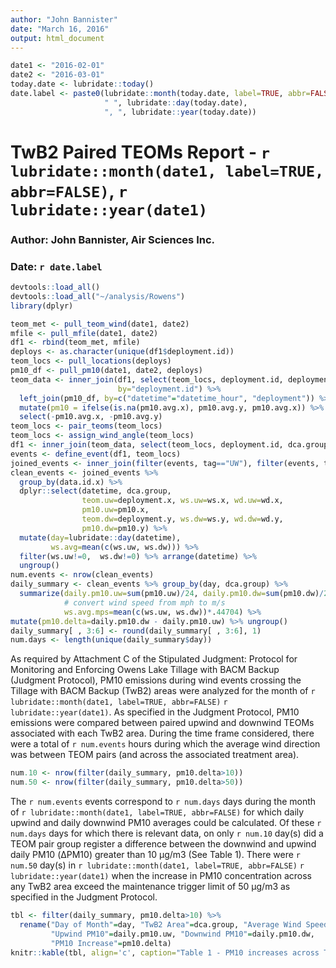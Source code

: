 ```yaml
---
author: "John Bannister"
date: "March 16, 2016"
output: html_document
---
```

```r
date1 <- "2016-02-01"
date2 <- "2016-03-01"
today.date <- lubridate::today()
date.label <- paste0(lubridate::month(today.date, label=TRUE, abbr=FALSE),
                     " ", lubridate::day(today.date),
                     ", ", lubridate::year(today.date))
```
# **TwB2 Paired TEOMs Report - `r lubridate::month(date1, label=TRUE, abbr=FALSE)`, `r lubridate::year(date1)`**
### Author: John Bannister, Air Sciences Inc.
### Date: `r date.label` 
```r
devtools::load_all()
devtools::load_all("~/analysis/Rowens")
library(dplyr)
```
```r
teom_met <- pull_teom_wind(date1, date2)
mfile <- pull_mfile(date1, date2)
df1 <- rbind(teom_met, mfile)
deploys <- as.character(unique(df1$deployment.id))
teom_locs <- pull_locations(deploys)
pm10_df <- pull_pm10(date1, date2, deploys)
teom_data <- inner_join(df1, select(teom_locs, deployment.id, deployment),
                        by="deployment.id") %>%
  left_join(pm10_df, by=c("datetime"="datetime_hour", "deployment")) %>%
  mutate(pm10 = ifelse(is.na(pm10.avg.x), pm10.avg.y, pm10.avg.x)) %>%
  select(-pm10.avg.x, -pm10.avg.y) 
teom_locs <- pair_teoms(teom_locs)
teom_locs <- assign_wind_angle(teom_locs)
df1 <- inner_join(teom_data, select(teom_locs, deployment.id, dca.group, position), by="deployment.id")
events <- define_event(df1, teom_locs)
joined_events <- inner_join(filter(events, tag=="UW"), filter(events, tag=="DW"), by=c("datetime", "dca.group"))
clean_events <- joined_events %>% 
  group_by(data.id.x) %>%
  dplyr::select(datetime, dca.group,
                teom.uw=deployment.x, ws.uw=ws.x, wd.uw=wd.x, 
                pm10.uw=pm10.x, 
                teom.dw=deployment.y, ws.dw=ws.y, wd.dw=wd.y, 
                pm10.dw=pm10.y) %>%
  mutate(day=lubridate::day(datetime),
         ws.avg=mean(c(ws.uw, ws.dw))) %>%
  filter(ws.uw!=0,  ws.dw!=0) %>% arrange(datetime) %>%
  ungroup()
num.events <- nrow(clean_events)
daily_summary <- clean_events %>% group_by(day, dca.group) %>%
  summarize(daily.pm10.uw=sum(pm10.uw)/24, daily.pm10.dw=sum(pm10.dw)/24,
            # convert wind speed from mph to m/s
            ws.avg.mps=mean(c(ws.uw, ws.dw))*.44704) %>%
mutate(pm10.delta=daily.pm10.dw - daily.pm10.uw) %>% ungroup()
daily_summary[ , 3:6] <- round(daily_summary[ , 3:6], 1)
num.days <- length(unique(daily_summary$day))
```
As required by Attachment C of the Stipulated Judgment: Protocol for Monitoring and Enforcing Owens Lake Tillage with BACM Backup (Judgment Protocol), PM10 emissions during wind events crossing the Tillage with BACM Backup (TwB2) areas were analyzed for the month of `r lubridate::month(date1, label=TRUE, abbr=FALSE)` `r lubridate::year(date1)`. As specified in the Judgment Protocol, PM10 emissions were compared between paired upwind and downwind TEOMs associated with each TwB2 area. During the time frame considered, there were a total of `r num.events` hours during which the average wind direction was between TEOM pairs (and across the associated treatment area).  
```r
num.10 <- nrow(filter(daily_summary, pm10.delta>10))
num.50 <- nrow(filter(daily_summary, pm10.delta>50)) 
```
The `r num.events` events correspond to `r num.days` days during the month of `r lubridate::month(date1, label=TRUE, abbr=FALSE)` for which daily upwind and daily downwind PM10 averages could be calculated. Of these `r num.days` days for which there is relevant data, on only `r num.10` day(s) did a TEOM pair group register a difference between the downwind and upwind daily PM10 (ΔPM10) greater than 10 μg/m3 (See Table 1). There were `r num.50` day(s) in `r lubridate::month(date1, label=TRUE, abbr=FALSE)` `r lubridate::year(date1)` when the increase in PM10 concentration across any TwB2 area exceed the maintenance trigger limit of 50 μg/m3 as specified in the Judgment Protocol.
```r
tbl <- filter(daily_summary, pm10.delta>10) %>% 
  rename("Day of Month"=day, "TwB2 Area"=dca.group, "Average Wind Speed"=ws.avg.mps, 
         "Upwind PM10"=daily.pm10.uw, "Downwind PM10"=daily.pm10.dw, 
         "PM10 Increase"=pm10.delta)
knitr::kable(tbl, align='c', caption="Table 1 - PM10 increases across TwB2 areas > 10")
```

